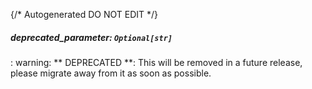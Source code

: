 {/* Autogenerated DO NOT EDIT  */}
##### **deprecated_parameter:** `Optional[str]`
: warning: ** DEPRECATED **: This will be removed in a future release, please migrate away from it as soon as possible.

